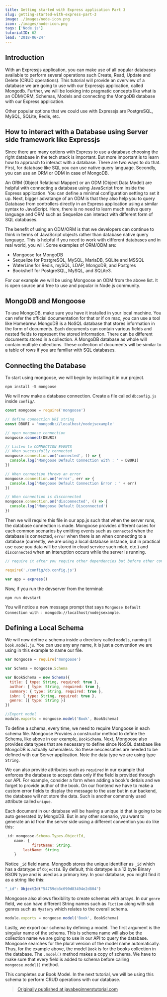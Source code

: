 ```yaml
---
title: Getting started with Express application Part 3
slug: getting-started-with-express-part-3
image: ./images/node-icon.png
icon: ./images/node-icon.png
tags: ['Node.js']
tutorialID: 62
lead: '2018-06-24'
---
```


## Introduction

With an Expressjs application, you can make use of all popular databases available to perform several operations such Create, Read, Update and Delete (CRUD operations). This tutorial will provide an overview of a database we are going to use with our Expressjs application, called Mongodb. Further, we will be looking into pragmatic concepts like what is an ODM/ORM, Schemas, Models and connecting the MongoDB database with our Express application.

Other popular options that we could use with Expressjs are PostgreSQL, MySQL, SQLite, Redis, etc.

## How to interact with a Database using Server side framework like Expressjs

Since there are many options with Express to use a database choosing the right database in the tech stack is important. But more important is to learn how to approach to interact with a database. There are two ways to do that. First, for database like SQL you can use native query language. Secondly, you can use an ORM or ODM in case of MongoDB.

An ORM (Object Relational Mapper) or an ODM (Object Data Model) are helpful with connecting a database using JavaScript from inside the Express application. You can define a minimal configuration setting to set it up. Next, bigger advatange of an ODM is that they also help you to query Database from controllers directly in an Express application using a similar syntax to JavaScript. Here, there is no need to learn much native query language and ORM such as Sequelize can interact with different form of SQL databases.

The benefit of using an ODM/ORM is that we developers can continue to think in terms of JavaScript objects rather than database native query language. This is helpful if you need to work with different databases and in real world, you will. Some examples of ORM/ODM are:

- Mongoose for MongoDB
- Sequelize for PostgreSQL, MySQL, MariaDB, SQLite and MSSQL
- WaterLine for Redis, mySQL, LDAP, MongoDB, and Postgres
- Bookshelf for PostgreSQL, MySQL, and SQLite3.

For our example we will be using Mongoose an ODM from the above list. It is open source and free to use and popular in Node.js community.

## MongoDB and Mongoose

To use MongoDB, make sure you have it installed in your local machine. You can refer the official documentation for that or if on mac, you can use a tool like Homebrew. MongoDB is a NoSQL database that stores information in the form of documents. Each documents can contain various fields and nested fields to represent the stored information. There can be different documents stored in a collection. A MongoDB database as whole will contain multiple collections. These collection of documents will be similar to a table of rows if you are familiar with SQL databases.

## Connecting the Database

To start using mongoose, we will begin by installing it in our project.

```shell
npm install -S mongoose
```

We will now make a database connection. Create a file called `dbconfig.js` inside `config/`.

```javascript
const mongoose = require('mongoose')

// define connection URI string
const DBURI = 'mongodb://localhost/nodejsexample'

// open mongoose connection
mongoose.connect(DBURI)

// Listen to CONNECTION EVENTS
// When successfully connected
mongoose.connection.on('connected', () => {
  console.log('Mongoose Default Connection with : ' + DBURI)
})

// When connection throws an error
mongoose.connection.on('error', err => {
  console.log('Mongoose Default Connection Error : ' + err)
})

// When connection is disconnected
mongoose.connection.on('disconnected', () => {
  console.log('Mongoose Default Disconnected')
})
```

Then we will require this file in our app.js such that when the server runs, the database connection is made. Mongoose provides different cases for each common scenarios by emitting events such as `connected` when the database is connected, `error` when there is an when connecting to a database (currently, we are using a local database instance, but in practical use case you data will be stored in cloud service such mlab, etc.) and `disconnected` when an interuption occurs while the server is running.

```javascript
// require it after you require other dependencies but before other configuration

require('./config/db.config.js')

var app = express()
```

Now, if you run the devserver from the terminal:

```shell
npm run devstart
```

You will notice a new message prompt that says `Mongoose Default Connection with : mongodb://localhost/nodejsexample`.

## Defining a Local Schema

We will now define a schema inside a directory called `models`, naming it `book.model.js`. You can use any any name, it is just a convention we are using in this example to name our file.

```javascript
var mongoose = require('mongoose')

var Schema = mongoose.Schema

var BookSchema = new Schema({
  title: { type: String, required: true },
  author: { type: String, required: true },
  summary: { type: String, required: true },
  isbn: { type: String, required: true },
  genre: [{ type: String }]
})

//Export model
module.exports = mongoose.model('Book', BookSchema)
```

To define a schema, every time, we need to require Mongoose in each schema file. Mongoose Provides a constructor method to define the Schema, like above in our example, `BookSchema`. Next, Mongoose also provides data types that are necessary to define since NoSQL database like MongoDB is actually schemaless. So these neccessaties are needed to be defined with our Server application. Note the data type we are using type `String`.

We can also provide attributes such as `required` in our example that enforces the database to accept data only if the field is provided through our API. For example, consider a form when adding a book's detials and we forget to provide author of the book. On our frontend we have to make a custom error fields to display the message to the user but in our backend, the database will not store the data. Such is another commonly used attribute called `unique`.

Each document in our database will be having a unique id that is going to be auto generated by MongoDB. But in any other scenario, you want to generate an id from the server side using a different convention you do like this:

```javascript
_id: mongoose.Schema.Types.ObjectId,
    name: {
            firstName: String,
        lastName: String
    }
```

Notice `_id` field name. Mongodb stores the unique identifier as `_id` which has a datatype of `ObjectId`. By default, this datatype is a 12 byte Binary BSON type and is used as a primary key. In your database, you might find it as a string like this:

```javascript
"_id": ObjectId("54759eb3c090d83494e2d804")
```

Mongoose also allows flexibility to create schemas with arrays. In our `genre` field, we can have different String names such as `Fiction` along with sub genres such as `Mystery` which relates to the overall schema.

```javascript
module.exports = mongoose.model('Book', BookSchema)
```

Lastly, we export our schema by defining a model. The first argument is the singular name of the schema. This is schema name will also be the collection name we are going to use in our API to query the database. Mongoose searches for the plural version of the model name automatically. Thus, for the example above, the model `Book` is for the books collection in the database. The `.model()` method makes a copy of schema. We have to make sure that every field is added to schema before calling `mongoose.model()` method.

This completes our Book Model. In the next tutorial, we will be using this schema to perform CRUD operations with our database.

> [Originally published at javabeginnerstutorial.com](https://javabeginnerstutorial.com/node-js/getting-started-with-express-part-3/)
